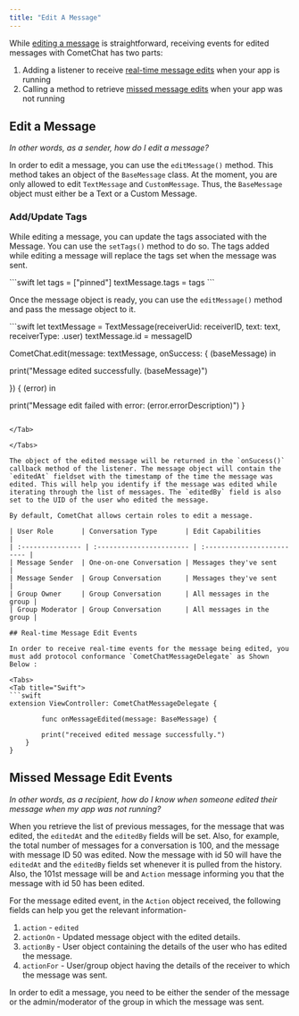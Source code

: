 ```yaml
---
title: "Edit A Message"
---
```




While [editing a message](/sdk/ios/3.0/edit-a-message) is straightforward, receiving events for edited messages with CometChat has two parts:

1. Adding a listener to receive [real-time message edits](/sdk/ios/3.0/edit-a-message#real-time-message-edit-events) when your app is running
2. Calling a method to retrieve [missed message edits](/sdk/ios/3.0/edit-a-message#missed-message-edit-events) when your app was not running

## Edit a Message

*In other words, as a sender, how do I edit a message?*

In order to edit a message, you can use the `editMessage()` method. This method takes an object of the `BaseMessage` class. At the moment, you are only allowed to edit `TextMessage` and `CustomMessage`. Thus, the `BaseMessage` object must either be a Text or a Custom Message.

### Add/Update Tags

While editing a message, you can update the tags associated with the Message. You can use the `setTags()` method to do so. The tags added while editing a message will replace the tags set when the message was sent.

<Tabs>
<Tab title="Swift">
```swift
let tags = ["pinned"]
textMessage.tags = tags
```

</Tab>

</Tabs>

Once the message object is ready, you can use the `editMessage()` method and pass the message object to it.

<Tabs>
<Tab title="Swift">
```swift
let textMessage = TextMessage(receiverUid: receiverID, text: text, receiverType: .user)
textMessage.id = messageID

CometChat.edit(message: textMessage, onSuccess: { (baseMessage) in
                
   print("Message edited successfully. \(baseMessage)")
                
}) { (error) in
                
   print("Message edit failed with error: \(error.errorDescription)")
}
```

</Tab>

</Tabs>

The object of the edited message will be returned in the `onSucess()` callback method of the listener. The message object will contain the `editedAt` fieldset with the timestamp of the time the message was edited. This will help you identify if the message was edited while iterating through the list of messages. The `editedBy` field is also set to the UID of the user who edited the message.

By default, CometChat allows certain roles to edit a message.

| User Role       | Conversation Type       | Edit Capabilities         |
| :--------------- | :----------------------- | :------------------------- |
| Message Sender  | One-on-one Conversation | Messages they've sent     |
| Message Sender  | Group Conversation      | Messages they've sent     |
| Group Owner     | Group Conversation      | All messages in the group |
| Group Moderator | Group Conversation      | All messages in the group |

## Real-time Message Edit Events

In order to receive real-time events for the message being edited, you must add protocol conformance `CometChatMessageDelegate` as Shown Below :

<Tabs>
<Tab title="Swift">
```swift
extension ViewController: CometChatMessageDelegate {

		func onMessageEdited(message: BaseMessage) {
        
        print("received edited message successfully.")
    }
}
```

</Tab>

</Tabs>

## Missed Message Edit Events

*In other words, as a recipient, how do I know when someone edited their message when my app was not running?*

When you retrieve the list of previous messages, for the message that was edited, the `editedAt` and the `editedBy` fields will be set. Also, for example, the total number of messages for a conversation is 100, and the message with message ID 50 was edited. Now the message with id 50 will have the `editedAt` and the `editedBy` fields set whenever it is pulled from the history. Also, the 101st message will be and `Action` message informing you that the message with id 50 has been edited.

For the message edited event, in the `Action` object received, the following fields can help you get the relevant information-

1. `action` - `edited`
2. `actionOn` - Updated message object with the edited details.
3. `actionBy` - User object containing the details of the user who has edited the message.
4. `actionFor` - User/group object having the details of the receiver to which the message was sent.

<Note>

In order to edit a message, you need to be either the sender of the message or the admin/moderator of the group in which the message was sent.

</Note>
